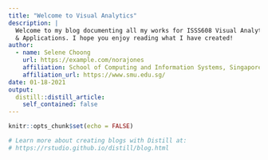 ```yaml
---
title: "Welcome to Visual Analytics"
description: |
  Welcome to my blog documenting all my works for ISSS608 Visual Analytics 
  & Applications. I hope you enjoy reading what I have created!
author:
  - name: Selene Choong 
    url: https://example.com/norajones
    affiliation: School of Computing and Information Systems, Singapore Management University
    affiliation_url: https://www.smu.edu.sg/
date: 01-18-2021
output:
  distill::distill_article:
    self_contained: false
---
```


```r
knitr::opts_chunk$set(echo = FALSE)

# Learn more about creating blogs with Distill at:
# https://rstudio.github.io/distill/blog.html

```



